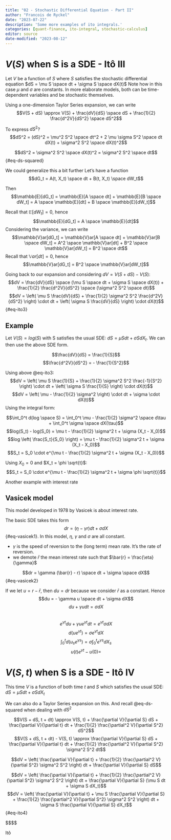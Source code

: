```yaml
---
title: "02 - Stochastic Differential Equation - Part II"
author: "Francois de Ryckel"
date: "2023-07-22"
description: 'Some more examples of ito integrals.'
categories: [quant-finance, ito-integral, stochastic-calculus]
editor: source
date-modified: "2023-08-12"
---
```



# $V(S)$ when S is a SDE - Itô III 

Let $V$ be a function of $S$ where $S$ satisfies the stochastic differential equation $dS = \mu S \space dt + \sigma S \space dX(t)$ Note how in this case $\mu$ and $\sigma$ are constants.  In more elaborate models, both can be time-dependent variables and be stochastic themselves. 

Using a one-dimension Taylor Series expansion, we can write $$V(S + dS) \approx V(S) + \frac{dV}{dS} \space dS + \frac{1}{2} \frac{d^2V}{dS^2} \space dS^2$$ 

To express $dS^2$? 
$$dS^2 = (dS)^2 = \mu^2 S^2 \space dt^2 + 2 \mu \sigma S^2  \space dt dX(t) + \sigma^2 S^2 \space dX(t)^2$$ 

$$dS^2 = \sigma^2 S^2 \space dX(t)^2 = \sigma^2 S^2 \space dt$$ {#eq-ds-squared}

::: {.callout-tip}
We could generalize this a bit further
Let's have a function $$dG_t = A(t, X_t) \space dt + B(t, X_t) \space dW_t$$ 

Then $$\mathbb{E}[dG_t] = \mathbb{E}[A \space dt] + \mathbb{E}[B \space dW_t] = A \space \mathbb{E}[dt] + B \space \mathbb{E}[dW_t]$$ 

Recall that $\mathbb{E}[dW_t] = 0$, hence
$$\mathbb{E}[dG_t] = A \space \mathbb{E}[dt]$$ 
Considering the variance, we can write 
$$\mathbb{V}ar[dG_t] = \mathbb{V}ar[A \space dt] + \mathbb{V}ar[B \space dW_t] = A^2 \space \mathbb{V}ar[dt] + B^2 \space \mathbb{V}ar[dW_t] = B^2 \space dt$$ 
Recall that $\mathbb{V}ar[dt] = 0$, hence
$$\mathbb{V}ar[dG_t] = B^2 \space \mathbb{V}ar[dW_t]$$ 


:::

Going back to our expansion and considering $dV = V(S+dS) - V(S)$: 
$$dV = \frac{dV}{dS} \space (\mu S \space dt + \sigma S \space dX(t)) + \frac{1}{2} \frac{d^2V}{dS^2} \space (\sigma^2 S^2 \space dt)$$
$$dV = \left( \mu S \frac{dV}{dS} + \frac{1}{2} \sigma^2 S^2 \frac{d^2V}{dS^2} \right) \cdot dt + \left( \sigma S \frac{dV}{dS} \right) \cdot dX(t)$$ {#eq-ito3}

::: {.callout-note}

# Example 

Let $V(S) = log(S)$ with S satisfies the usual SDE: $dS = \mu S dt + \sigma S dX_t$. We can then use the above SDE form. 

$$\frac{dV}{dS} = \frac{1}{S}$$
$$\frac{d^2V}{dS^2} = - \frac{1}{S^2}$$

Using above @eq-ito3: 
$$dV = \left( \mu S \frac{1}{S} + \frac{1}{2} \sigma^2 S^2 \frac{-1}{S^2} \right) \cdot dt + \left( \sigma S \frac{1}{S} \right) \cdot dX(t)$$
$$dV = \left( \mu - \frac{1}{2} \sigma^2  \right) \cdot dt + \sigma  \cdot dX(t)$$
Using the integral form: 

$$\int_0^t d(log \space S) = \int_0^t \mu - \frac{1}{2} \sigma^2 \space d\tau + \int_0^t \sigma \space dX(\tau)$$ 
$$log(S_t) - log(S_0) = \mu t - \frac{1}{2} \sigma^2 t + \sigma (X_t - X_0)$$ 
$$log \left( \frac{S_t}{S_0} \right) = \mu t - \frac{1}{2} \sigma^2 t + \sigma (X_t - X_0)$$ 
$$S_t = S_0 \cdot e^{\mu t - \frac{1}{2} \sigma^2 t + \sigma (X_t - X_0)}$$ 

Using $X_0 = 0$ and $X_t = \phi \sqrt{t}$: 
$$S_t = S_0 \cdot e^{\mu t - \frac{1}{2} \sigma^2 t + \sigma \phi \sqrt{t}}$$

:::

Another example with interest rate 

::: {.callout-note}

# Vasicek model 

This model developed in 1978 by Vasicek is about interest rate. 

The basic SDE takes this form $$dr = (\eta - \gamma r) dt + \sigma dX$$ {#eq-vasicek1}.  In this model, $\eta$, $\gamma$ and $\sigma$ are all constant.  

* $\gamma$ is the speed of reversion to the (long term) mean rate.  It's the rate of reversion. 
* we demote $\bar{r}$ the mean interest rate such that $\bar{r} = \frac{\eta}{\gamma}$

$$dr = \gamma (\bar{r} - r) \space dt + \sigma \space dX$$ {#eq-vasicek2}

If we let $u = r - \bar{r}$, then $du = dr$ because we consider $\bar{r}$ as a constant. Hence 
$$du = - \gamma u \space dt + \sigma dX$$
$$du + \gamma u dt = \sigma dX$$  
$$e^{\gamma t} du + \gamma u e^{\gamma t} dt = e^{\gamma t} \sigma dX$$
$$d(u e^{\gamma t}) = \sigma e^{\gamma t} dX$$
$$\int_0^t d(u_s e^{\gamma s}) = \sigma \int_0^t e^{\gamma s} dX_s$$ 
$$u(t) e^{\gamma t} - u(0) = $$

:::

# $V(S, t)$ when S is a SDE - Itô IV 

This time $V$ is a function of both time $t$ and $S$ which satisfies the usual SDE: $dS = \mu S dt + \sigma S dX_t$

We can also do a Taylor Series expansion on this.  And recall @eq-ds-squared when dealing with $dS^2$

$$V(S + dS, t + dt) \approx V(S, t) + \frac{\partial V}{\partial S} dS + \frac{\partial V}{\partial t} dt + \frac{1}{2} \frac{\partial^2 V}{\partial S^2} dS^2$$
$$V(S + dS, t + dt) - V(S, t) \approx \frac{\partial V}{\partial S} dS + \frac{\partial V}{\partial t} dt + \frac{1}{2} \frac{\partial^2 V}{\partial S^2} \sigma^2 S^2 dt$$

$$dV = \left( \frac{\partial V}{\partial t} + \frac{1}{2} \frac{\partial^2 V}{\partial S^2} \sigma^2 S^2 \right) dt + \frac{\partial V}{\partial S} dS$$

$$dV = \left( \frac{\partial V}{\partial t} + \frac{1}{2} \frac{\partial^2 V}{\partial S^2} \sigma^2 S^2 \right) dt + \frac{\partial V}{\partial S} (\mu S dt + \sigma S dX_t)$$
$$dV = \left( \frac{\partial V}{\partial t} + \mu S \frac{\partial V}{\partial S} + \frac{1}{2} \frac{\partial^2 V}{\partial S^2} \sigma^2 S^2 \right) dt + \sigma S \frac{\partial V}{\partial S} dX_t$$ {#eq-ito4}



$$$$




Itô





